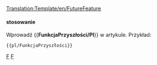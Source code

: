 <noinclude>[[Translation:Template/en/FutureFeature]]</noinclude><noinclude>

</noinclude>
{{en/Ambox| type  = notice
| image = en/Current event.png
| text  = <strong>W budowie</strong><br>Ta funkcja jest obecnie w '''w fazie rozwoju''', i nie jest obecnie dostępna w stabilnej wersji OpenTTD ani w [[pl/Archive/Community/Wersje nightly|nocnym budowaniu]].
}}<noinclude>

==== stosowanie====
Wprowadź <nowiki>{{</nowiki>'''FunkcjaPrzyszłości/Pl'''<nowiki>}}</nowiki> w artykule. Przykład:
<pre>{{pl/FunkcjaPrzyszłości}}</pre>

<!--[[Category:Templates|F]][[Category:Message boxes|F]]--> [[Category:pl/Szablony|F]][[Category:pl/InfoBox|F]]</noinclude>
